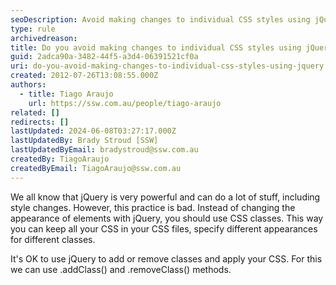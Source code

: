 ```yaml
---
seoDescription: Avoid making changes to individual CSS styles using jQuery, instead use CSS classes and utilize addClass() and removeClass() methods for dynamic styling.
type: rule
archivedreason:
title: Do you avoid making changes to individual CSS styles using jQuery?
guid: 2adca90a-3482-44f5-a3d4-06391521cf0a
uri: do-you-avoid-making-changes-to-individual-css-styles-using-jquery
created: 2012-07-26T13:08:55.000Z
authors:
  - title: Tiago Araujo
    url: https://ssw.com.au/people/tiago-araujo
related: []
redirects: []
lastUpdated: 2024-06-08T03:27:17.000Z
lastUpdatedBy: Brady Stroud [SSW]
lastUpdatedByEmail: bradystroud@ssw.com.au
createdBy: TiagoAraujo
createdByEmail: TiagoAraujo@ssw.com.au
---
```


We all know that jQuery is very powerful and can do a lot of stuff, including style changes. However, this practice is bad.
Instead of changing the appearance of elements with jQuery, you should use CSS classes. This way you can keep all your CSS in your CSS files, specify different appearances for different classes.

It's OK to use jQuery to add or remove classes and apply your CSS. For this we can use .addClass() and .removeClass() methods.
